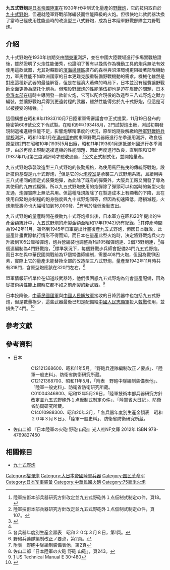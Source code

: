 
{{infobox weapon
| name               = 九五式野炮 
| image              = Type 95 75 mm field gun.jpg
| image_size         =
| alt                =
| caption            = 
| origin             = {{JPN-EMP}}
| type               = [[野戰炮|野戰炮]]
<!-- Type selection -->
| is_ranged          = yes 
| is_bladed          = 
| is_explosive       = yes 
| is_artillery       = yes
| is_vehicle         = 
| is_missile         = 
| is_UK              = 
<!-- Service history -->
| service            = 1937年至1952年
| used_by            = {{JPN-EMP}}<br>{{ROC}}<br>{{PRC}}
| wars               = [[第二次世界大戰|第二次世界大戰]]<br>[[國共內戰|國共內戰]]<br>[[韓戰|韓戰]]
<!-- Production history -->
| designer           = [[大阪砲兵工廠|大阪砲兵工廠]]
| design_date        = 1933年至1935年
| manufacturer       = 大阪砲兵工廠
| unit_cost          = 21,450日圓（1940年幣值）  
| production_date    = 1937年至1942年
| number             = 320以上
| variants           =
<!-- General specifications --> 
| weight             = {{convert|1106.6|kg|lb|0}} 射擊狀態 <br>{{convert|1939|kg|lb|0|abbr=on}}  弋引狀態
| length             = {{convert|4.47|m|ftin|abbr=on}} 射擊狀態<br>{{convert|8.86|m|ftin|abbr=on}}弋引狀態
| part_length        = 2.235公尺（31倍徑）
| width              = {{convert|1.5|m|ftin|abbr=on}} 弋引狀態<br>{{convert|1.78|m|ftin|abbr=on}} 射擊狀態
| height             ={{convert|1.60|m|ftin|abbr=on}}
| diameter           = 
| crew               = 5
<!-- Ranged weapon specifications -->
| cartridge          = 
| cartridge_weight   = 
| caliber            = 75公厘
| barrels            = 
| action             = 人力裝彈
| rate               = 10-12發／分
| velocity           = {{convert|520|m/s|ft/s}}
| range              = 
| max_range          = {{convert|10,700|m|yd}}
| feed               = 
| sights             = 
<!-- Artillery specifications -->
| breech             = 水平滑楔式炮閂
| recoil             = 液壓機械複合式<br>後座行程120公分
| carriage           = 開腿式炮架
| elevation          = -8° - +43°
| traverse           = 中心線左右各25°
}}

'''九五式野炮'''是[[日本帝國陸軍|日本帝國陸軍]]在1930年代中制式化量產的[[野戰炮|野戰炮]]，它的技術取自於[[九十式野炮|九十式野炮]]，但遷就陸軍野戰部隊編裝而性能降級的火炮。但很快地此款武器汰換了當時已經使用性能過時的改造型三八式野炮，成為日本陸軍野戰部隊主力野戰炮。

==介紹==

九十式野炮在1930年初期交由[[關東軍|關東軍]]測評，並在中國大陸戰場進行多場實戰驗證後，雖然證明了火炮性能優秀，也證明了舊有以挽馬作為機動工具的炮兵無法有效使用這款武器，尤其對蘇聯的[[濱海邊疆區|濱海邊疆區]]廣布的森林與沼澤環境更阻礙著部隊機動力，軍馬性能不如歐洲國家的日本更難克服重裝備野戰機動的需求。機械化雖然是對應這種新武器的最佳解答，但是在經濟大蕭條的時局下，日本並沒有經費讓野戰師全面更換為摩托化炮兵。但現役野戰炮的性能落伍卻也是迫在眉睫的問題，[[參謀本部_(大日本帝國)|日本參謀本部]]在這時主導開發一款新火炮，它可以配合現役的改造型三八式野炮之獸力編裝，並讓野戰炮兵得到更遠射程的武器，雖然性能得劣於九十式野炮，但這是可以被接受的犧牲。<ref>陸軍技術本部兵器研究方針改定並九五式野砲外１点仮制式制定の件，頁18。</ref>

這個構想在昭和8年(1933)10月7日陸軍軍需審議會中正式提案，11月19日發布的陸密第608號公文下令試製。在昭和9年(1934)8月，2門試製炮出廠，測試初期發現制退複進機性能不足，影響炮擊精準度的狀況，原型炮隨後解繳給[[陸軍野戰砲兵學校|陸軍野戰砲兵學校]]測評，昭和10年1月在[[滿州國|滿州國]]由關東軍野戰兵器廠進行冬季運用測評。改良版原型炮2門在昭和10年(1935)5月出廠，昭和11年(1936)1月運抵滿州國進行冬季測評，由於再度出現制退複進機的性能問題，因此再度進行改良，直到昭和12年(1937年)1月第三度測評時才驗收通過，<ref name="#1">陸軍技術本部兵器研究方針改定並九五式野砲外１点仮制式制定の件，頁107。</ref>公文正式制式化，並開始量產。

九五式野炮承襲改造型三八式野炮的後勤規格，為使用馬匹拖曳的傳統野戰炮。設計技術基礎是九十式野炮，<ref name="Taki">{{cite web |url=http://www3.plala.or.jp/takihome/95-75.htm |titel=Type 95 75mm Field Gun |title=存档副本 |accessdate=2021-01-17 |archive-date=2012-01-23 |archive-url=https://www.webcitation.org/64tbTdO7h?url=http://www3.plala.or.jp/takihome/95-75.htm |dead-url=no }}</ref>但是它的火炮[[膛室|膛室]]是承襲三八式野炮系統，且續用與三八式相同的固定式裝藥炮彈，為此除了既有的彈藥外，大阪兵工廠又開發了專為其使用的九四式榴彈。所以九五式野炮使用的炮彈除了彈頭可以和當時的新型火炮互通，炮彈實際上無法共用。但這種降規版除了在製造成本上有顯著的下降，且在使用自緊炮身制程的炮身強度與九十式野炮同等，但因為初速降低，磨損減輕，火炮炮管壽命也大幅增加到16,000發，<ref name="#1"/>有利於降低後勤支出。

九五式野炮的量產時間在機動九十式野炮推出後，日本軍方在昭和20年提出的生產金額統計中，九五式野炮的產製金額至昭和17年(1942)仍有紀錄，<ref>各兵器年度別生産金額表　昭和２０年３月８日，第1頁。</ref>其停產時間為1942年11月，雖然到1945年日軍提出計畫復產九五式野炮，但因日本戰敗，此量產計畫實際執行情形不得而知。而日本在量產此型火炮時，決定將野戰炮兵火力升級到105公厘榴彈炮，炮兵營編裝也調整為1個105榴彈炮連、2個75野炮連，<ref>野砲兵連隊編制改正ノ要点，第2頁。</ref>每個連編制為4門野戰炮，<ref>附表　野砲中隊編制装備表他，第2頁</ref>標準狀況下，每個野戰步兵師會配備24門九五式野炮。而日本在與中華民國開戰前為17個常備師編制，需要408門火炮，但因為戰爭因素，實際上它的量產未能替換全部的改造型三八式野炮，量產至1942年11月時共有318門，含原型炮應該在320門左右。<ref>佐山二郎「日本陸軍の火砲 野砲 山砲」，頁243。</ref>

盟軍情報研析單位在知道該武器時，他們很困惑九五式野炮為何會量產配備，因為從技術與性能上觀察它都不如之前產製的新武器。<ref>[http://www.ibiblio.org/hyperwar/Japan/IJA/HB/HB-9.html#III] {{Wayback|url=http://www.ibiblio.org/hyperwar/Japan/IJA/HB/HB-9.html#III |date=20190102013343 }} US Technical Manual E 30-480</ref>

日本投降後，[[中華民國國軍|中華民國國軍]]與[[中國人民解放軍|中國人民解放軍]]接收的日降武器中也包括九五式野炮，但是數量極少，這些武器最後已知是配備給[[中國人民志願軍|中國人民志願軍]]投入[[韓戰|韓戰]]使用，並損失了4門。<ref>{{cite web|url=https://mil.huanqiu.com/article/9CaKrnJIKCa|title=揭密朝鮮戰爭中志願軍武器彈藥的供應與消耗|accessdate=2015-03-13|archive-date=2021-01-21|archive-url=https://web.archive.org/web/20210121043806/https://mil.huanqiu.com/article/9CaKrnJIKCa|dead-url=no}}</ref>

==參考文獻==
<references/>

==參考資料==
*日本{{link-ja|亞洲歷史資料中心|アジア歴史資料センター}} 
::C12121368600、昭和11年5月，「野砲兵連隊編制改正ノ要点」、「陸軍一般史料」、防衛省防衛研究所蔵。
::C12121368700、昭和11年5月，「附表　野砲中隊編制装備表他」、「陸軍一般史料」、防衛省防衛研究所蔵。
::C01004346800、昭和12年5月26日，「陸軍技術本部兵器研究方針改定並九五式野砲外１点仮制式制定の件」、「陸軍省大日記」、防衛省防衛研究所蔵。
::C14010988300、昭和20年3月，「 各兵器年度別生産金額表　昭和２０年３月８日」、「陸軍一般史料」、防衛省防衛研究所蔵。
* 佐山二郎 『日本陸軍の火砲 野砲 山砲』光人社NF文庫 2012年 ISBN 978-4769827450

==相關條目==
*[[九十式野炮|九十式野炮]]
{{日本帝国陆军火炮}}
[[Category:榴彈炮|Category:榴彈炮]]
[[Category:大日本帝國陸軍兵器|Category:大日本帝國陸軍兵器]]
[[Category:国民革命军|Category:国民革命军]]
[[Category:日本军事装备|Category:日本军事装备]]
[[Category:中華民國火砲|Category:中華民國火砲]]
[[Category:75毫米火炮|Category:75毫米火炮]]